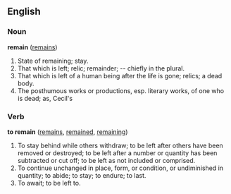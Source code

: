 ==English==

===Noun===
'''remain'''  ([[remains]])
#State of remaining; stay.
#That which is left; relic; remainder; -- chiefly in the plural.
#That which is left of a human being after the life is gone; relics; a dead body.
#The posthumous works or productions, esp. literary works, of one who is dead; as, Cecil's

===Verb===
'''to remain'''  ([[remains]], [[remained]], [[remaining]])
#To stay behind while others withdraw; to be left after others have been removed or destroyed; to be left after a number or quantity has been subtracted or cut off; to be left as not included or comprised.
#To continue unchanged in place, form, or condition, or undiminished in quantity; to abide; to stay; to endure; to last.
#To await; to be left to.